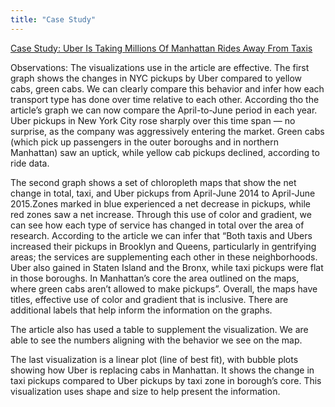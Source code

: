 ```yaml
---
title: "Case Study"
---
```



[Case Study: Uber Is Taking Millions Of Manhattan Rides Away From Taxis](https://fivethirtyeight.com/features/uber-is-taking-millions-of-manhattan-rides-away-from-taxis/)

Observations: The visualizations use in the article are effective. The first graph shows the changes in NYC pickups by Uber compared to yellow cabs, green cabs. We can clearly compare this behavior and infer how each transport type has done over time relative to each other. According tho the article's graph we can now compare the April-to-June period in each year. Uber pickups in New York City rose sharply over this time span — no surprise, as the company was aggressively entering the market. Green cabs (which pick up passengers in the outer boroughs and in northern Manhattan) saw an uptick, while yellow cab pickups declined, according to ride data. 

The second graph shows a set of chloropleth maps that show the net change in total, taxi, and Uber pickups from April-June 2014 to April-June 2015.Zones marked in blue experienced a net decrease in pickups, while red zones saw a net increase. Through this use of color and gradient, we can see how each type of service has changed in total over the area of research. According to the article we can infer that "Both taxis and Ubers increased their pickups in Brooklyn and Queens, particularly in gentrifying areas; the services are supplementing each other in these neighborhoods. Uber also gained in Staten Island and the Bronx, while taxi pickups were flat in those boroughs. In Manhattan’s core the area outlined on the maps, where green cabs aren’t allowed to make pickups". Overall, the maps have titles, effective use of color and gradient that is inclusive. There are additional labels that help inform the information on the graphs. 

The article also has used a table to supplement the visualization. We are able to see the numbers aligning with the behavior we see on the map. 

The last visualization is a linear plot (line of best fit), with bubble plots showing how Uber is replacing cabs in Manhattan. It shows the change in taxi pickups compared to Uber pickups by taxi zone in borough's core. This visualization uses shape and size to help present the information.  

